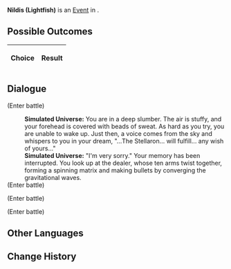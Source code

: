{{Simulated Universe Event Infobox
|title         = Nildis (Lightfish)
|image         = Random Event Normal.png
|type          =
|domains_su    = 
|domains_ext   = 
|domains_swarm = 
|domains_gng   = 
|requirements  =
|prev          = {{tx}}
|next          = {{tx}}
|indexRewards  =
|characters    =
}}
'''Nildis (Lightfish)''' is an [[Simulated Universe/Events|Event]] in .

==Possible Outcomes==
{| class="article-table"
!Choice
!Result

|}

<!--
==Gameplay Notes==

-->
==Dialogue==
{{Dialogue Start}}
;(Enter battle)
{{Enemy List|Voidranger: Trampler*1/;Guardian Shadow*1/}}
:'''Simulated Universe:''' You are in a deep slumber. The air is stuffy, and your forehead is covered with beads of sweat. As hard as you try, you are unable to wake up. Just then, a voice comes from the sky and whispers to you in your dream, "...The Stellaron... will fulfill... any wish of yours..."
:'''Simulated Universe:''' "I'm very sorry." Your memory has been interrupted. You look up at the dealer, whose ten arms twist together, forming a spinning matrix and making bullets by converging the gravitational waves.
;(Enter battle)
{{Enemy List|Searing Prowler*1/;Stormbringer*1/}}
;(Enter battle)
{{Enemy List|Frigid Prowler*1/;Ice Out of Space*1/}}
;(Enter battle)
{{Enemy List|Aurumaton Gatekeeper*1/;Decaying Shadow*1/}}
{{Dialogue End}}

==Other Languages==
{{Other Languages
|zhs   = 尼尔迪斯牌（灯鱼篇）
|zht   = 尼爾迪斯牌（燈魚篇）
|ja    = ニールディスカード（灯魚編）
|ko    = 닐디스 (빛물고기편)
|es    = Nildis (Pez linterna)
|fr    = Nildis (poission-lumière)
|ru    = Нилдис (золотая рыбка)
|th    = Nildis (Lightfish)
|vi    = Nildis (Chương Cá Đèn)
|de    = Nildis (Leuchtfisch)
|id    = Nildis (Lightfish)
|pt    = Nildis (Peixe-Pescador)
}}

==Change History==
{{Change History|1.0}}
